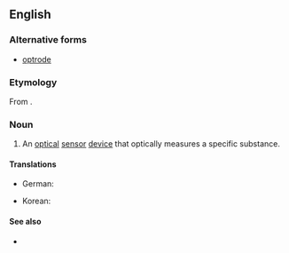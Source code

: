 ==English==

===Alternative forms===
*[[optrode]]

===Etymology===
From {{suffix|opto-|ode}}.

===Noun===
{{en-noun}}

# {{chemistry}} An [[optical]] [[sensor]] [[device]] that optically measures a specific substance.

====Translations====
{{trans-top|optical sensor device}}
*German: {{t-|de|Optode|f}}
{{trans-middle}}
*Korean: {{t-|ko|광센서|tr=gwangsenseo}}
{{trans-bottom}}

====See also====
*{{pedialite}}